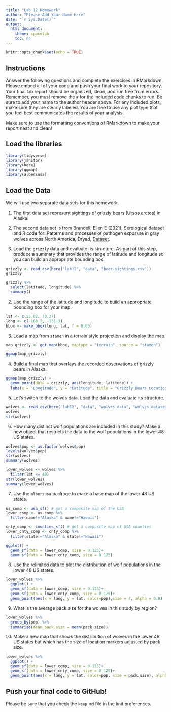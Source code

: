 ```yaml
---
title: "Lab 12 Homework"
author: "Please Add Your Name Here"
date: "`r Sys.Date()`"
output:
  html_document:
    theme: spacelab
    toc: no
---
```


```r
knitr::opts_chunk$set(echo = TRUE)
```

## Instructions
Answer the following questions and complete the exercises in RMarkdown. Please embed all of your code and push your final work to your repository. Your final lab report should be organized, clean, and run free from errors. Remember, you must remove the `#` for the included code chunks to run. Be sure to add your name to the author header above. For any included plots, make sure they are clearly labeled. You are free to use any plot type that you feel best communicates the results of your analysis.  

Make sure to use the formatting conventions of RMarkdown to make your report neat and clean!  

## Load the libraries
```r
library(tidyverse)
library(janitor)
library(here)
library(ggmap)
library(albersusa)
``` 

## Load the Data
We will use two separate data sets for this homework.  

1. The first [data set](https://rcweb.dartmouth.edu/~f002d69/workshops/index_rspatial.html) represent sightings of grizzly bears (Ursos arctos) in Alaska.  
2. The second data set is from Brandell, Ellen E (2021), Serological dataset and R code for: Patterns and processes of pathogen exposure in gray wolves across North America, Dryad, [Dataset](https://doi.org/10.5061/dryad.5hqbzkh51).  

1. Load the `grizzly` data and evaluate its structure. As part of this step, produce a summary that provides the range of latitude and longitude so you can build an appropriate bounding box.
```r
grizzly <- read_csv(here("lab12", "data", "bear-sightings.csv"))
grizzly
```

```r
grizzly %>% 
  select(latitude, longitude) %>% 
  summary()
```

2. Use the range of the latitude and longitude to build an appropriate bounding box for your map.
```r
lat <- c(55.02, 70.37)
long <- c(-166.2, -131.3)
bbox <- make_bbox(long, lat, f = 0.05)
```

3. Load a map from `stamen` in a terrain style projection and display the map.
```r
map_grizzly <- get_map(bbox, maptype = "terrain", source = "stamen")
```

```r
ggmap(map_grizzly)
```

4. Build a final map that overlays the recorded observations of grizzly bears in Alaska.
```r
ggmap(map_grizzly) + 
  geom_point(data = grizzly, aes(longitude, latitude)) +
  labs(x = "Longitude", y = "Latitude", title = "Grizzly Bears Locations")
```

5. Let's switch to the wolves data. Load the data and evaluate its structure.
```r
wolves <- read_csv(here("lab12", "data", "wolves_data", "wolves_dataset.csv"))
wolves
str(wolves)
```

6. How many distinct wolf populations are included in this study? Make a new object that restricts the data to the wolf populations in the lower 48 US states.
```r
wolves$pop <- as.factor(wolves$pop)
levels(wolves$pop)
str(wolves)
summary(wolves)

lower_wolves <- wolves %>% 
  filter(lat <= 49)
str(lower_wolves)
summary(lower_wolves)
```

7. Use the `albersusa` package to make a base map of the lower 48 US states.
```r
us_comp <- usa_sf() # get a composite map of the USA
lower_comp <- us_comp %>% 
  filter(name!="Alaska" & name!="Hawaii")
```

```r
cnty_comp <- counties_sf() # get a composite map of USA counties
lower_cnty_comp <- cnty_comp %>% 
  filter(state!="Alaska" & state!="Hawaii")
```

```r
ggplot() +
  geom_sf(data = lower_comp, size = 0.125)+
  geom_sf(data = lower_cnty_comp, size = 0.125)
```

8. Use the relimited data to plot the distribution of wolf populations in the lower 48 US states.
```r
lower_wolves %>% 
  ggplot() +
  geom_sf(data = lower_comp, size = 0.125)+
  geom_sf(data = lower_cnty_comp, size = 0.125)+
  geom_point(aes(x = long, y = lat, color=pop),size = 4, alpha = 0.8)
```

9. What is the average pack size for the wolves in this study by region?
```r
lower_wolves %>%
  group_by(pop) %>% 
  summarise(mean_pack.size = mean(pack.size))
```

10. Make a new map that shows the distribution of wolves in the lower 48 US states but which has the size of location markers adjusted by pack size.
```r
lower_wolves %>% 
  ggplot() +
  geom_sf(data = lower_comp, size = 0.125)+
  geom_sf(data = lower_cnty_comp, size = 0.125)+
  geom_point(aes(x = long, y = lat, color=pop, size = pack.size), alpha = 0.5)
```

## Push your final code to GitHub!
Please be sure that you check the `keep md` file in the knit preferences. 
